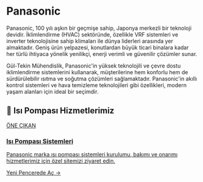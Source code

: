 # Panasonic

Panasonic, 100 yılı aşkın bir geçmişe sahip, Japonya merkezli bir teknoloji devidir. İklimlendirme (HVAC) sektöründe, özellikle VRF sistemleri ve inverter teknolojisine sahip klimaları ile dünya liderleri arasında yer almaktadır. Geniş ürün yelpazesi, konutlardan büyük ticari binalara kadar her türlü ihtiyaca yönelik yenilikçi, enerji verimli ve güvenilir çözümler sunar.

Gül-Tekin Mühendislik, Panasonic'in yüksek teknolojili ve çevre dostu iklimlendirme sistemlerini kullanarak, müşterilerine hem konforlu hem de sürdürülebilir ısıtma ve soğutma çözümleri sağlamaktadır. Panasonic'in akıllı kontrol sistemleri ve hava temizleme teknolojileri gibi özellikleri, modern yaşam alanları için ideal bir seçimdir.

## 🌟 Isı Pompası Hizmetlerimiz

<a href="https://isi-pompasi.gul-tekinmuhendislik.com/" target="_blank" rel="noopener noreferrer" class="link-card featured">
  <div class="link-card-content">
    <span class="badge">ÖNE ÇIKAN</span>
    <h3>Isı Pompası Sistemleri</h3>
    <p>Panasonic marka ısı pompası sistemleri kurulumu, bakımı ve onarımı hizmetlerimiz için özel sitemizi ziyaret edin.</p>
    <span class="link-card-cta">Yeni Pencerede Aç →</span>
  </div>
</a>